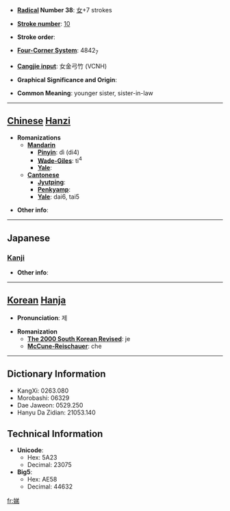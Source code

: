 * '''[[Wiktionary:Chinese radical index| Radical]] Number 38''': [[Wiktionary:Chinese radical index 女|女]]+7 strokes

* '''[[Wiktionary:Chinese total strokes index|Stroke number]]''': [[Wiktionary:Chinese total strokes index 10|10]]

* '''Stroke order''': 

* '''[[Wiktionary:Chinese four corner index|Four-Corner System]]''': 4842<sub>7</sub>

* '''[[Wiktionary:Chinese Cangjie index|Cangjie input]]''': 女金弓竹 (VCNH)

* '''Graphical Significance and Origin''': 

* '''Common Meaning''': younger sister, sister-in-law

----

== [[Chinese]] [[Hanzi]] ==

* '''Romanizations'''
** '''[[Mandarin]]'''
*** '''[[Pinyin]]''': dì (di4)
*** '''[[Wade-Giles]]''': ti<sup>4</sup>
*** '''[[Yale]]''': 
** '''[[Cantonese]]'''
*** '''[[Jyutping]]''':
*** '''[[Penkyamp]]''': 
*** '''[[Yale]]''': dai6, tai5

* '''Other info''': 

----

==Japanese==
===[[Kanji]]===
{{kanji|on readings=[[てい]] (tei), [[だい]] (dai)|kun readings=[[いもうと]] (imouto), [[おば]] (oba)}}

* '''Other info''':  

----

== [[Korean]] [[Hanja]] ==

* '''Pronunciation''': 제

* '''Romanization'''
** '''[[The 2000 South Korean Revised Romanization|The 2000 South Korean Revised]]''': je
** '''[[McCune-Reischauer]]''': che

----

== Dictionary Information ==

* KangXi: 0263.080
* Morobashi: 06329
* Dae Jaweon: 0529.250
* Hanyu Da Zidian: 21053.140

== Technical Information ==

* '''Unicode''':
** Hex: 5A23
** Decimal: 23075
* '''Big5''':
** Hex: AE58
** Decimal: 44632

[[fr:娣]]